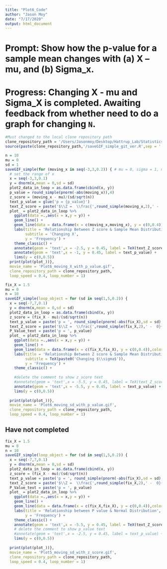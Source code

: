 ```yaml
---
title: "Plot6_Code"
author: "Jason Moy"
date: "7/17/2020"
output: html_document
---
```

# Prompt:  Show how the p-value for a sample mean changes with (a) X – mu, and (b) Sigma_x.

# Progress: Changing X - mu and Sigma_X is completed. Awaiting feedback from whether need to do a graph for changing `N`. 

```r
#Must changed to the local clone repository path
clone_repository_path = '/Users/Jasonmoy/Desktop/Hattrup_Lab/Statistics_Animation_Plot' #edit here
source(paste(clone_repository_path,'/saveGIF_simple_git_ver.R',sep = '')) # run the saveGIF_simple function 
```

```r
n = 10
mu = 0 
sd = 1
saveGIF_simple(for (moving_x in seq(-3,3,0.2)) { # mu = 0, sigma = 1, n = 100
  # set the range of x 
  x = seq(-3,3,0.1)
  y = dnorm(x,mean = 0,sd = sd)
  plot2_data_in_loop = as.data.frame(cbind(x, y))
  p_value = round_simple(pnorm(-abs(moving_x)),4)
  z_score = (moving_x - mu)/(sd/sqrt(n))
  text_p_value = glue('p = {p_value}')
  text_Z_score = paste('$\\Z =  \\frac{',round_simple(moving_x,2),' -  0}{1/\\sqrt{',n,'}}$ = ', round_simple(z_score,2))
  plot_ = plot2_data_in_loop %>% 
    ggplot(data =.,aes(x = x,y = y)) + 
    geom_line() + 
    geom_line(data = data.frame(x = c(moving_x,moving_x), y = c(0,0.4)),color = 'red') + 
    labs(title = 'Relationship Between Z score & Sample Mean Distribution',
         subtitle = 'Changing X',
         y = 'Frequency') + 
    theme_classic() + 
    annotate(geom = 'text',x = -2.5, y = 0.45, label = TeX(text_Z_score)) + 
    annotate(geom = 'text',x = -1, y = 0.45, label = text_p_value) + 
    lims(y = c(0,0.5))
  print(plot(plot_))},
  movie_name = 'Plot6_moving_X_with_p_value.gif', 
  clone_repository_path = clone_repository_path,
  loop_speed = 0.4, loop_number = 1)
```

```r
fix_X = 1.5
mu = 0
n = 10
saveGIF_simple(loop_object = for (sd in seq(1,5,0.2)) {
  x = seq(-7,7,0.1)
  y = dnorm(x,mean = 0,sd = sd)
  plot2_data_in_loop = as.data.frame(cbind(x, y))
  z_score = (fix_X - mu)/(sd/sqrt(n))
  text_p_value = paste('p = ', round_simple(pnorm(-abs(fix_X),sd = sd),4))
  text_Z_score = paste('$\\Z =  \\frac{',round_simple(fix_X,2),' -  0}{',sd,'/\\sqrt{',n,'}}$ = ',round_simple(fix_X/sd,2))
  P_Value_text = paste('p = ', p_value)
  plot_ = plot2_data_in_loop %>% 
    ggplot(data =.,aes(x = x,y = y)) + 
    geom_line() + 
    geom_line(data = data.frame(x = c(fix_X,fix_X), y = c(0,0.4)),color = 'red') + 
    labs(title = 'Relationship Between Z score & Sample Mean Distribution',
         subtitle = TeX(paste0('Changing $\\sigma$')),
         y = 'Frequency') + 
    theme_classic() + 
    
    #delete the comment to show z_score text
    #annotate(geom = 'text',x = -5.5, y = 0.45, label = TeX(text_Z_score)) + 
    annotate(geom = 'text',x = -5.5, y = 0.45, label = text_p_value) + 
    lims(y = c(0,0.5))
      
  print(plot(plot_))},
  movie_name = 'Plot6_moving_sd_with_p_value.gif', 
  clone_repository_path = clone_repository_path,
  loop_speed = 0.4, loop_number = 1)
```





## Have not completed 
```r
fix_X = 1.5
mu = 0
n = 10
saveGIF_simple(loop_object = for (sd in seq(1,5,0.2)) {
  x = seq(-7,7,0.1)
  y = dnorm(x,mean = 0,sd = sd)
  plot2_data_in_loop = as.data.frame(cbind(x, y))
  z_score = (fix_X - mu)/(sd/sqrt(n))
  text_p_value = paste('p = ', round_simple(pnorm(-abs(fix_X),sd = sd),4))
  text_Z_score = paste('$\\Z =  \\frac{',round_simple(fix_X,2),' -  0}{',sd,'/\\sqrt{100}}$ = ',round_simple(fix_X/sd,2))
  P_Value_text = paste('p = ', p_value)
  plot_ = plot2_data_in_loop %>% 
    ggplot(data =.,aes(x = x,y = y)) + 
    geom_line() + 
    geom_line(data = data.frame(x = c(fix_X,fix_X), y = c(0,0.4)),color = 'red') + 
    labs(title = 'Relationship between P value & Normal Distribution',
         y = 'Frequency') + 
    theme_classic() + 
    annotate(geom = 'text',x = -5.5, y = 0.45, label = TeX(text_Z_score)) + 
    # delete the comment to show p_value text
    #annotate(geom = 'text',x = -2.5, y = 0.45, label = text_p_value) + 
    lims(y = c(0,0.5))
      
  print(plot(plot_))},
  movie_name = 'Plot5_moving_sd_with_z_score.gif', 
  clone_repository_path = clone_repository_path,
  loop_speed = 0.4, loop_number = 1)
```